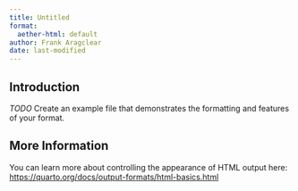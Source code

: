```yaml
---
title: Untitled
format:
  aether-html: default
author: Frank Aragclear
date: last-modified
---
```


## Introduction

*TODO* Create an example file that demonstrates the formatting and features of your format.

## More Information

You can learn more about controlling the appearance of HTML output here: <https://quarto.org/docs/output-formats/html-basics.html>


